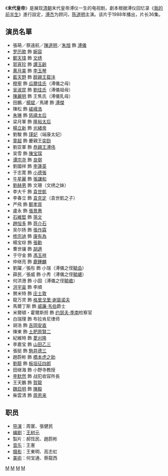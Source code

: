 《'''末代皇帝'''》是展现[[清朝|清朝]]末代皇帝溥仪一生的电视剧，劇本根据溥仪回忆录《[[我的前半生|我的前半生]]》進行設定，[[溥杰|溥杰]]为顾问，[[陈道明|陈道明]]主演。该片于1988年播出，片长36集。

== 演员名單 ==
{{div col}}
* 張萌／蔡遠航／[[陳道明|陳道明]]／[[朱旭_(演员)|朱旭]] 飾 [[溥儀|溥儀]]
* [[罗历歌|罗历歌]] 飾 [[婉容|婉容]]
* [[鄭天瑋|鄭天瑋]] 飾 [[文绣|文绣]]
* [[郭宵珍|郭宵珍]] 飾 [[譚玉齡|譚玉齡]]
* [[黄月美|黄月美]] 飾 [[李玉琴|李玉琴]]
* [[藍天野|藍天野]] 飾 [[醇親王|醇親王]][[载沣|载沣]]
* [[穆寧|穆寧]] 飾 [[嫡福晉瓜爾佳氏|瓜爾佳氏]]（溥儀之母）
* [[吴淑昆|吴淑昆]] 飾 [[侧福晋刘佳氏|劉佳氏]]（溥儀祖母）
* [[陳麗明|陳麗明]] 飾 王焦氏（溥儀乳母）
* 田鵬／[[楊斌|楊斌]]／馬建 飾 [[溥傑|溥傑]]
* 陳松 飾 [[嵯峨浩|嵯峨浩]]
* [[朱琳_(影视演员)|朱琳]] 飾 [[慈禧太后|慈禧太后]]
* 梁月軍 飾 [[隆裕太后|隆裕太后]]
* [[楊立新|楊立新]] 飾 [[光緒帝|光緒帝]]
* 劉駿 飾 [[瑾妃|瑾妃]]（端康太妃）
* [[童超|童超]] 飾 慶親王[[奕劻|奕劻]]
* 劉亚軍 飾 [[恭親王|恭親王]][[溥伟|溥伟]]
* 吴雪 飾 [[陳宝琛|陳宝琛]]
* [[谭宗尧|谭宗尧]] 飾 [[覺羅良弼|良弼]]
* 劉國祥 飾 [[李蓮英|李蓮英]]
* 于志寛 飾 [[张兰德|小德張]]
* [[牛星麗|牛星麗]] 飾 [[張謙和|張謙和]]
* [[劉赫男|劉赫男]] 飾 文珊（文绣之妹）
* 李大千 飾 [[袁世凱|袁世凱]]
* 李春立 飾 [[袁克定|袁克定]]（袁世凱之子）
* 严飛 飾 [[鄭孝胥|鄭孝胥]]
* 盧永 飾 [[張景惠|張景惠]]
* [[石維堅|石維堅]] 飾 [[孫文|孫文]]
* [[趙恒多|趙恒多]] 飾 [[蒋介石|蒋介石]]
* 吴尔扬 飾 [[張作霖|張作霖]]
* [[修宗迪|修宗迪]] 飾 [[康有為|康有為]]
* 楊宝琮 飾 [[張勳|張勳]]
* 曹世骧 飾 [[胡適|胡適]]
* 于守金 飾 [[馮玉祥|馮玉祥]]
* 仲继亮 飾 [[鹿鍾麟|鹿鍾麟]]
* 劉躍／張彤 飾 小瑞（溥儀之侄[[毓嵒|毓嵒]]）
* 薛民／張威 飾 小秀（溥儀之侄[[毓嵣|毓嵣]]）
* 何洪港 飾 小固（溥儀之侄[[毓嶦|毓嶦]]）
* [[洪宇宙|洪宇宙]] 飾 李順
* 賛米特 飾 [[庄士敦|庄士敦]]
* 龍万灵 飾 [[格里戈里·谢苗诺夫|格里戈里·谢苗诺夫]]
* 馬爾丁斯 飾 [[威廉·韦伯|威廉·韦伯]]爵士
* 米爾頓・霍爾斯担 飾 [[约瑟夫·季南|约瑟夫·季南]]检察官
* 白瑞理 飾 布拉肯尼律师
* 胡浩 飾 [[吉岡安直|吉岡安直]]
* 陳東 飾 [[土肥原賢二|土肥原賢二]]
* 紀維時 飾 [[菱刈隆|菱刈隆]]
* 李嘉宝 飾 [[山田乙三|山田乙三]]
* 張挺 飾 [[駒井德三|駒井德三]]
* 趙蔚彬 飾 [[橋本虎之助|橋本虎之助]]
* [[劉龍|劉龍]] 飾 [[板垣征四郎|板垣征四郎]]
* 田继海 飾 小野寺教授
* [[李默然|李默然]] 飾 战犯收容所長
* 王天鵬 飾 [[賀龍|賀龍]]
* [[魏启明|魏启明]] 飾 [[陳毅|陳毅]]
* 柴雲清 飾 [[周恩来|周恩来]]
{{div col end}}

== 职员 ==
* [[导演|导演]]：周寰、張健民
* [[编剧|编剧]]：[[王树元|王树元]] 
* 製片：郝恆民、趙蔚彬
* [[音乐|音乐]]：王憲 
* [[摄影|摄影]]：王東明、高志虹
* [[美術|美術]]：何宝通、蔡龍西 

{{TV-stub}}

[[Category:1988年中國電視劇集|M]]
[[Category:中國傳記電視劇|M]]
[[Category:文學改編電視劇|M]]
[[Category:溥儀題材電視劇|M]]